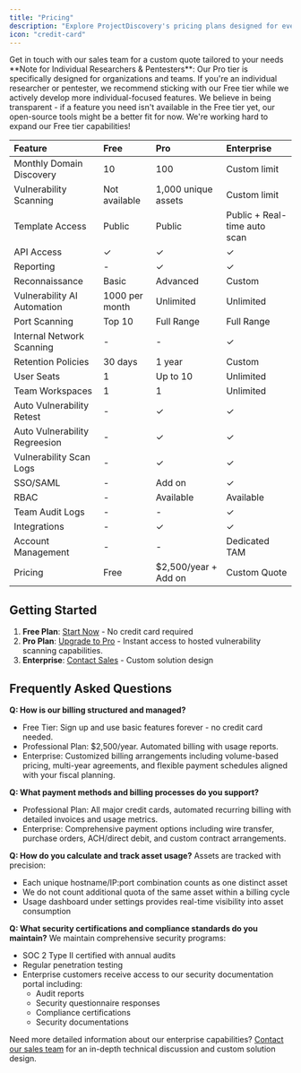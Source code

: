 ```yaml
---
title: "Pricing"
description: "Explore ProjectDiscovery's pricing plans designed for every security team"
icon: "credit-card"
---
```


<CardGroup cols={1}>
  <Card title="Request Quote" icon="arrow-right" href="https://projectdiscovery.io/request-demo">
    Get in touch with our sales team for a custom quote tailored to your needs
  </Card>
</CardGroup>

<Info>
**Note for Individual Researchers & Pentesters**: 
Our Pro tier is specifically designed for organizations and teams. If you're an individual researcher or pentester, we recommend sticking with our Free tier while we actively develop more individual-focused features. We believe in being transparent - if a feature you need isn't available in the Free tier yet, our open-source tools might be a better fit for now. We're working hard to expand our Free tier capabilities!
</Info>

| Feature | Free | Pro | Enterprise |
|:--------|:-----|:----|:-----------|
| Monthly Domain Discovery | 10 | 100 | Custom limit |
| Vulnerability Scanning | Not available | 1,000 unique assets | Custom limit |
| Template Access | Public | Public | Public + Real-time auto scan |
| API Access | ✓ | ✓ | ✓ |
| Reporting | - | ✓ | ✓ |
| Reconnaissance | Basic | Advanced | Custom |
| Vulnerability AI Automation | 1000 per month | Unlimited | Unlimited |
| Port Scanning | Top 10 | Full Range | Full Range |
| Internal Network Scanning | - | - | ✓ |
| Retention Policies | 30 days | 1 year | Custom |
| User Seats | 1 | Up to 10 | Unlimited |
| Team Workspaces | 1 | 1 | Unlimited |
| Auto Vulnerability Retest | - | ✓ | ✓ |
| Auto Vulnerability Regreesion | - | ✓ | ✓ |
| Vulnerability Scan Logs | - | ✓ | ✓ |
| SSO/SAML | - | Add on | ✓ |
| RBAC | - | Available | Available |
| Team Audit Logs | - | - | ✓ |
| Integrations | - | ✓ | ✓ |
| Account Management | - | - | Dedicated TAM |
| Pricing | Free | $2,500/year + Add on | Custom Quote |


## Getting Started

1. **Free Plan**: [Start Now](https://cloud.projectdiscovery.io) - No credit card required
2. **Pro Plan**: [Upgrade to Pro](https://cloud.projectdiscovery.io/billing) - Instant access to hosted vulnerability scanning capabilities.
3. **Enterprise**: [Contact Sales](https://projectdiscovery.io/request-demo) - Custom solution design

## Frequently Asked Questions

**Q: How is our billing structured and managed?**
- Free Tier: Sign up and use basic features forever - no credit card needed.
- Professional Plan: $2,500/year. Automated billing with usage reports.
- Enterprise: Customized billing arrangements including volume-based pricing, multi-year agreements, and flexible payment schedules aligned with your fiscal planning.

**Q: What payment methods and billing processes do you support?**
- Professional Plan: All major credit cards, automated recurring billing with detailed invoices and usage metrics.
- Enterprise: Comprehensive payment options including wire transfer, purchase orders, ACH/direct debit, and custom contract arrangements.

**Q: How do you calculate and track asset usage?**
Assets are tracked with precision:
- Each unique hostname/IP:port combination counts as one distinct asset
- We do not count additional quota of the same asset within a billing cycle
- Usage dashboard under settings provides real-time visibility into asset consumption

**Q: What security certifications and compliance standards do you maintain?**
We maintain comprehensive security programs:
- SOC 2 Type II certified with annual audits
- Regular penetration testing
- Enterprise customers receive access to our security documentation portal including:
  - Audit reports
  - Security questionnaire responses
  - Compliance certifications
  - Security documentations

Need more detailed information about our enterprise capabilities? [Contact our sales team](https://projectdiscovery.io/request-demo) for an in-depth technical discussion and custom solution design.